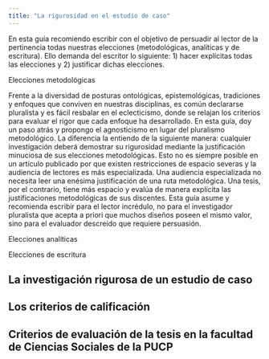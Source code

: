 ```yaml
---
title: "La rigurosidad en el estudio de caso"
---
```


En esta guía recomiendo escribir con el objetivo de persuadir al lector de la pertinencia todas nuestras elecciones (metodológicas, analíticas y de escritura). Ello demanda del escritor lo siguiente: 1) hacer explícitas todas las elecciones y 2) justificar dichas elecciones.

Elecciones metodológicas

Frente a la diversidad de posturas ontológicas, epistemológicas, tradiciones y enfoques que conviven en nuestras disciplinas, es común declararse pluralista y es fácil resbalar en el eclecticismo, donde se relajan los criterios para evaluar el rigor que cada enfoque ha desarrollado. En esta guía, doy un paso atrás y propongo el agnosticismo en lugar del pluralismo metodológico. La diferencia la entiendo de la siguiente manera: cualquier investigación deberá demostrar su rigurosidad mediante la justificación minuciosa de sus elecciones metodológicas. Esto no es siempre posible en un artículo publicado por que existen restricciones de espacio severas y la audiencia de lectores es más especializada. Una audiencia especializada no necesita leer una enésima justificación de una ruta metodológica. Una tesis, por el contrario, tiene más espacio y evalúa de manera explícita las justificaciones metodológicas de sus discentes. Esta guía asume y recomienda escribir para el lector incrédulo, no para el investigador pluralista que acepta a priori que muchos diseños poseen el mismo valor, sino para el evaluador descreído que requiere persuasión.

Elecciones analíticas


Elecciones de escritura



## La investigación rigurosa de un estudio de caso

## Los criterios de calificación

## Criterios de evaluación de la tesis en la facultad de Ciencias Sociales de la PUCP
